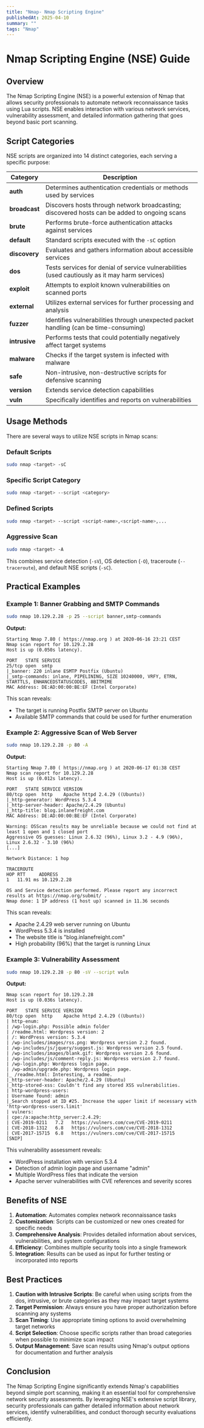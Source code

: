 ```yaml
---
title: "Nmap- Nmap Scripting Engine"
publishedAt: 2025-04-10
summary: ""
tags: "Nmap"
---
```


# Nmap Scripting Engine (NSE) Guide

## Overview

The Nmap Scripting Engine (NSE) is a powerful extension of Nmap that allows security professionals to automate network reconnaissance tasks using Lua scripts. NSE enables interaction with various network services, vulnerability assessment, and detailed information gathering that goes beyond basic port scanning.

## Script Categories

NSE scripts are organized into 14 distinct categories, each serving a specific purpose:

| Category | Description |
| --- | --- |
| **auth** | Determines authentication credentials or methods used by services |
| **broadcast** | Discovers hosts through network broadcasting; discovered hosts can be added to ongoing scans |
| **brute** | Performs brute-force authentication attacks against services |
| **default** | Standard scripts executed with the `-sC` option |
| **discovery** | Evaluates and gathers information about accessible services |
| **dos** | Tests services for denial of service vulnerabilities (used cautiously as it may harm services) |
| **exploit** | Attempts to exploit known vulnerabilities on scanned ports |
| **external** | Utilizes external services for further processing and analysis |
| **fuzzer** | Identifies vulnerabilities through unexpected packet handling (can be time-consuming) |
| **intrusive** | Performs tests that could potentially negatively affect target systems |
| **malware** | Checks if the target system is infected with malware |
| **safe** | Non-intrusive, non-destructive scripts for defensive scanning |
| **version** | Extends service detection capabilities |
| **vuln** | Specifically identifies and reports on vulnerabilities |

## Usage Methods

There are several ways to utilize NSE scripts in Nmap scans:

### Default Scripts

```bash
sudo nmap <target> -sC

```

### Specific Script Category

```bash
sudo nmap <target> --script <category>

```

### Defined Scripts

```bash
sudo nmap <target> --script <script-name>,<script-name>,...

```

### Aggressive Scan

```bash
sudo nmap <target> -A

```

This combines service detection (`-sV`), OS detection (`-O`), traceroute (`--traceroute`), and default NSE scripts (`-sC`).

## Practical Examples

### Example 1: Banner Grabbing and SMTP Commands

```bash
sudo nmap 10.129.2.28 -p 25 --script banner,smtp-commands

```

**Output:**

```
Starting Nmap 7.80 ( https://nmap.org ) at 2020-06-16 23:21 CEST
Nmap scan report for 10.129.2.28
Host is up (0.050s latency).

PORT   STATE SERVICE
25/tcp open  smtp
|_banner: 220 inlane ESMTP Postfix (Ubuntu)
|_smtp-commands: inlane, PIPELINING, SIZE 10240000, VRFY, ETRN, STARTTLS, ENHANCEDSTATUSCODES, 8BITMIME
MAC Address: DE:AD:00:00:BE:EF (Intel Corporate)

```

This scan reveals:

- The target is running Postfix SMTP server on Ubuntu
- Available SMTP commands that could be used for further enumeration

### Example 2: Aggressive Scan of Web Server

```bash
sudo nmap 10.129.2.28 -p 80 -A

```

**Output:**

```
Starting Nmap 7.80 ( https://nmap.org ) at 2020-06-17 01:38 CEST
Nmap scan report for 10.129.2.28
Host is up (0.012s latency).

PORT   STATE SERVICE VERSION
80/tcp open  http    Apache httpd 2.4.29 ((Ubuntu))
|_http-generator: WordPress 5.3.4
|_http-server-header: Apache/2.4.29 (Ubuntu)
|_http-title: blog.inlanefreight.com
MAC Address: DE:AD:00:00:BE:EF (Intel Corporate)

Warning: OSScan results may be unreliable because we could not find at least 1 open and 1 closed port
Aggressive OS guesses: Linux 2.6.32 (96%), Linux 3.2 - 4.9 (96%), Linux 2.6.32 - 3.10 (96%)
[...]

Network Distance: 1 hop

TRACEROUTE
HOP RTT     ADDRESS
1   11.91 ms 10.129.2.28

OS and Service detection performed. Please report any incorrect results at https://nmap.org/submit/ .
Nmap done: 1 IP address (1 host up) scanned in 11.36 seconds

```

This scan reveals:

- Apache 2.4.29 web server running on Ubuntu
- WordPress 5.3.4 is installed
- The website title is "blog.inlanefreight.com"
- High probability (96%) that the target is running Linux

### Example 3: Vulnerability Assessment

```bash
sudo nmap 10.129.2.28 -p 80 -sV --script vuln

```

**Output:**

```
Nmap scan report for 10.129.2.28
Host is up (0.036s latency).

PORT   STATE SERVICE VERSION
80/tcp open  http    Apache httpd 2.4.29 ((Ubuntu))
| http-enum:
| /wp-login.php: Possible admin folder
| /readme.html: Wordpress version: 2
| /: WordPress version: 5.3.4
| /wp-includes/images/rss.png: Wordpress version 2.2 found.
| /wp-includes/js/jquery/suggest.js: Wordpress version 2.5 found.
| /wp-includes/images/blank.gif: Wordpress version 2.6 found.
| /wp-includes/js/comment-reply.js: Wordpress version 2.7 found.
| /wp-login.php: Wordpress login page.
| /wp-admin/upgrade.php: Wordpress login page.
|_ /readme.html: Interesting, a readme.
|_http-server-header: Apache/2.4.29 (Ubuntu)
|_http-stored-xss: Couldn't find any stored XSS vulnerabilities.
| http-wordpress-users:
| Username found: admin
|_Search stopped at ID #25. Increase the upper limit if necessary with 'http-wordpress-users.limit'
| vulners:
| cpe:/a:apache:http_server:2.4.29:
| CVE-2019-0211   7.2   https://vulners.com/cve/CVE-2019-0211
| CVE-2018-1312   6.8   https://vulners.com/cve/CVE-2018-1312
| CVE-2017-15715  6.8   https://vulners.com/cve/CVE-2017-15715
[SNIP]

```

This vulnerability assessment reveals:

- WordPress installation with version 5.3.4
- Detection of admin login page and username "admin"
- Multiple WordPress files that indicate the version
- Apache server vulnerabilities with CVE references and severity scores

## Benefits of NSE

1. **Automation**: Automates complex network reconnaissance tasks
2. **Customization**: Scripts can be customized or new ones created for specific needs
3. **Comprehensive Analysis**: Provides detailed information about services, vulnerabilities, and system configurations
4. **Efficiency**: Combines multiple security tools into a single framework
5. **Integration**: Results can be used as input for further testing or incorporated into reports

## Best Practices

1. **Caution with Intrusive Scripts**: Be careful when using scripts from the dos, intrusive, or brute categories as they may impact target systems
2. **Target Permission**: Always ensure you have proper authorization before scanning any systems
3. **Scan Timing**: Use appropriate timing options to avoid overwhelming target networks
4. **Script Selection**: Choose specific scripts rather than broad categories when possible to minimize scan impact
5. **Output Management**: Save scan results using Nmap's output options for documentation and further analysis

## Conclusion

The Nmap Scripting Engine significantly extends Nmap's capabilities beyond simple port scanning, making it an essential tool for comprehensive network security assessments. By leveraging NSE's extensive script library, security professionals can gather detailed information about network services, identify vulnerabilities, and conduct thorough security evaluations efficiently.